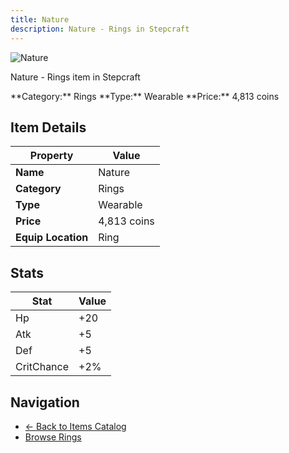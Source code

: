 ```yaml
---
title: Nature
description: Nature - Rings in Stepcraft
---
```


<div className="flex items-start gap-6 mb-8">
  <div className="flex-shrink-0">
    <img src="/assets/resources/trinketry/rings/natures_eye.png" alt="Nature" className="w-24 h-24 border rounded-lg" />
  </div>
  <div className="flex-1">
    <div className="space-y-2">
      <p className="text-lg text-muted-foreground">Nature - Rings item in Stepcraft</p>
      <div className="flex flex-wrap gap-4 text-sm">
        <span className="px-2 py-1 bg-blue-100 dark:bg-blue-900 rounded-md">
          **Category:** Rings
        </span>
        <span className="px-2 py-1 bg-green-100 dark:bg-green-900 rounded-md">
          **Type:** Wearable
        </span>
        <span className="px-2 py-1 bg-yellow-100 dark:bg-yellow-900 rounded-md">
          **Price:** 4,813 coins
        </span>
      </div>
    </div>
  </div>
</div>

## Item Details

| Property | Value |
|----------|-------|
| **Name** | Nature |
| **Category** | Rings |
| **Type** | Wearable |
| **Price** | 4,813 coins |
| **Equip Location** | Ring |



## Stats

| Stat | Value |
|------|-------|
| Hp | +20 |
| Atk | +5 |
| Def | +5 |
| CritChance | +2% |


## Navigation

- [← Back to Items Catalog](/docs/items)
- [Browse Rings](/docs/items#rings)
